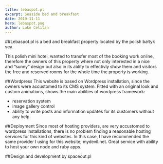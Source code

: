 ```yaml
---
title: lebaspot.pl
excerpt: Seaside bed and breakfast
date: 2019-11-11
hero: lebaspot.png
author: Luke Celitan
---
```



##Lebaspot.pl is a bed and breakfast property located by the polish bałtyk sea. 

This polish mini hotel, wanted to transfer most of the booking work online, therefore the owners of this property where not only interested in a nice and “sunny” design but also in its ablity to effectivly show them and visitors the free and reserved rooms for the whole time the property is working.

##Wordpress
This website is based on Wordpress installation, since the owners were accustomed to its CMS system. 
Fitted with an original look and custom animations, shows the main abilities of wordpress framework: 
- reservation system 
- image gallery control
- ability to write posts and information updates for its customers without any help.

##Deployment
Since most of hosting providers, are very accustomed to wordpress installations, there is no problem finding a reasonable hosting services for this kind of websites. In this case, I have recommended the same provider I using for this website; mydevil.net. Great service with ability to host your own node and ruby apps. 

##Design and development by spaceout.pl